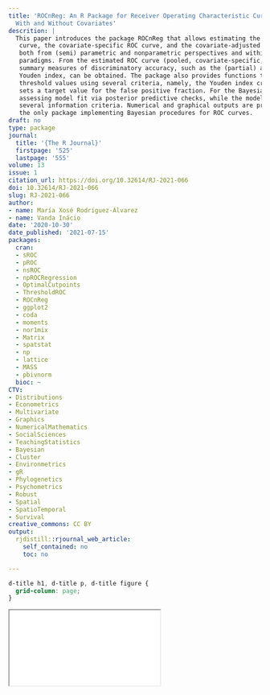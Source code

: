 ```yaml
---
title: 'ROCnReg: An R Package for Receiver Operating Characteristic Curve Inference
  With and Without Covariates'
descrition: |
  This paper introduces the package ROCnReg that allows estimating the pooled ROC
   curve, the covariate-specific ROC curve, and the covariate-adjusted ROC curve by different methods,
   both from (semi) parametric and nonparametric perspectives and within Bayesian and frequentist
   paradigms. From the estimated ROC curve (pooled, covariate-specific, or covariate-adjusted), several
   summary measures of discriminatory accuracy, such as the (partial) area under the ROC curve and the
   Youden index, can be obtained. The package also provides functions to obtain ROC-based optimal
   threshold values using several criteria, namely, the Youden index criterion and the criterion that
   sets a target value for the false positive fraction. For the Bayesian methods, we provide tools for
   assessing model fit via posterior predictive checks, while the model choice can be carried out via
   several information criteria. Numerical and graphical outputs are provided for all methods. This is
   the only package implementing Bayesian procedures for ROC curves.
draft: no
type: package
journal:
  title: '{The R Journal}'
  firstpage: '525'
  lastpage: '555'
volume: 13
issue: 1
citation_url: https://doi.org/10.32614/RJ-2021-066
doi: 10.32614/RJ-2021-066
slug: RJ-2021-066
author:
- name: María Xosé Rodríguez-Álvarez
- name: Vanda Inácio
date: '2020-10-30'
date_published: '2021-07-15'
packages:
  cran:
  - sROC
  - pROC
  - nsROC
  - npROCRegression
  - OptimalCutpoints
  - ThresholdROC
  - ROCnReg
  - ggplot2
  - coda
  - moments
  - nor1mix
  - Matrix
  - spatstat
  - np
  - lattice
  - MASS
  - pbivnorm
  bioc: ~
CTV:
- Distributions
- Econometrics
- Multivariate
- Graphics
- NumericalMathematics
- SocialSciences
- TeachingStatistics
- Bayesian
- Cluster
- Environmetrics
- gR
- Phylogenetics
- Psychometrics
- Robust
- Spatial
- SpatioTemporal
- Survival
creative_commons: CC BY
output:
  rjdistill::rjournal_web_article:
    self_contained: no
    toc: no

---
```


```css
d-title h1, d-title p, d-title figure {
  grid-column: page;
}
```

<div class="l-page">
  <object data="RJ-2021-066.pdf" type="application/pdf" style="height:955px;width:100%">
    <iframe src="RJ-2021-066.pdf"></iframe>
  </object>
</div>
